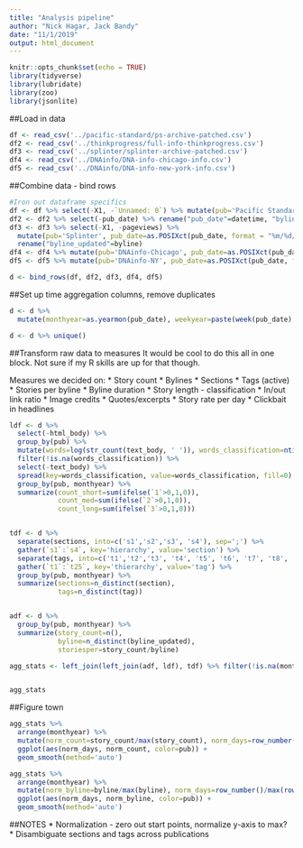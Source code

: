 ```yaml
---
title: "Analysis pipeline"
author: "Nick Hagar, Jack Bandy"
date: "11/1/2019"
output: html_document
---
```


```r
knitr::opts_chunk$set(echo = TRUE)
library(tidyverse)
library(lubridate)
library(zoo)
library(jsonlite)
```

##Load in data
```r
df <- read_csv('../pacific-standard/ps-archive-patched.csv')
df2 <- read_csv('../thinkprogress/full-info-thinkprogress.csv')
df3 <- read_csv('../splinter/splinter-archive-patched.csv')
df4 <- read_csv('../DNAinfo/DNA-info-chicago-info.csv')
df5 <- read_csv('../DNAinfo/DNA-info-new-york-info.csv')
```
##Combine data - bind rows
``` r
#Iron out dataframe specifics
df <- df %>% select(-X1, -`Unnamed: 0`) %>% mutate(pub='Pacific Standard')
df2 <- df2 %>% select(-pub_date) %>% rename("pub_date"=datetime, "byline_updated"=byline) %>% mutate(pub='Think Progress')
df3 <- df3 %>% select(-X1, -pageviews) %>% 
  mutate(pub='Splinter', pub_date=as.POSIXct(pub_date, format = "%m/%d/%y %I:%M %p")) %>% 
  rename("byline_updated"=byline)
df4 <- df4 %>% mutate(pub='DNAinfo-Chicago', pub_date=as.POSIXct(pub_date, format="%B %d, %Y %I:%M%p")) %>% rename('byline_updated'=byline)
df5 <- df5 %>% mutate(pub='DNAinfo-NY', pub_date=as.POSIXct(pub_date, format="%B %d, %Y %I:%M%p")) %>% rename('byline_updated'=byline)

d <- bind_rows(df, df2, df3, df4, df5)
```

##Set up time aggregation columns, remove duplicates
```r
d <- d %>% 
  mutate(monthyear=as.yearmon(pub_date), weekyear=paste(week(pub_date), year(pub_date), sep=' '))

d <- d %>% unique()
```
##Transform raw data to measures
It would be cool to do this all in one block. Not sure if my R skills are up for that though. 

Measures we decided on:
* Story count
* Bylines
* Sections
* Tags (active)
* Stories per byline
* Byline duration
* Story length - classification
* In/out link ratio
* Image credits
* Quotes/excerpts
* Story rate per day
* Clickbait in headlines
```r
ldf <- d %>% 
  select(-html_body) %>%
  group_by(pub) %>% 
  mutate(words=log(str_count(text_body, ' ')), words_classification=ntile(words, 3)) %>% 
  filter(!is.na(words_classification)) %>% 
  select(-text_body) %>% 
  spread(key=words_classification, value=words_classification, fill=0) %>% 
  group_by(pub, monthyear) %>% 
  summarize(count_short=sum(ifelse(`1`>0,1,0)),
            count_med=sum(ifelse(`2`>0,1,0)),
            count_long=sum(ifelse(`3`>0,1,0)))


tdf <- d %>% 
  separate(sections, into=c('s1','s2','s3', 's4'), sep=';') %>% 
  gather(`s1`:`s4`, key='hierarchy', value='section') %>% 
  separate(tags, into=c('t1','t2','t3', 't4', 't5', 't6', 't7', 't8', 't9', 't10', 't11', 't12', 't13', 't14', 't15', 't16', 't17', 't18', 't19', 't20', 't21', 't22', 't23', 't24', 't25'), sep=';') %>% 
  gather(`t1`:`t25`, key='thierarchy', value='tag') %>% 
  group_by(pub, monthyear) %>% 
  summarize(sections=n_distinct(section),
            tags=n_distinct(tag))


adf <- d %>% 
  group_by(pub, monthyear) %>% 
  summarize(story_count=n(),
            byline=n_distinct(byline_updated),
            storiesper=story_count/byline)

agg_stats <- left_join(left_join(adf, ldf), tdf) %>% filter(!is.na(monthyear) & monthyear>1980)


agg_stats
```

##Figure town
``` r
agg_stats %>%
  arrange(monthyear) %>% 
  mutate(norm_count=story_count/max(story_count), norm_days=row_number()/max(row_number())) %>% 
  ggplot(aes(norm_days, norm_count, color=pub)) + 
  geom_smooth(method='auto')

agg_stats %>%
  arrange(monthyear) %>% 
  mutate(norm_byline=byline/max(byline), norm_days=row_number()/max(row_number())) %>% 
  ggplot(aes(norm_days, norm_byline, color=pub)) + 
  geom_smooth(method='auto')
```

##NOTES
* Normalization - zero out start points, normalize y-axis to max?
* Disambiguate sections and tags across publications